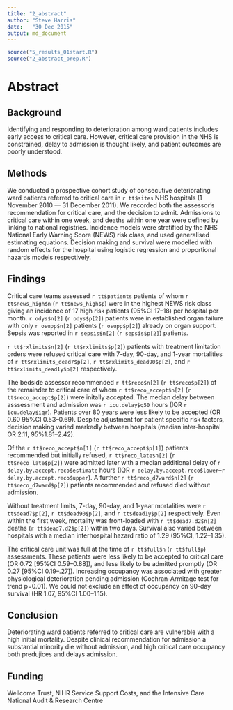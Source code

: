 ```yaml
---
title: "2_abstract"
author: "Steve Harris"
date:	"30 Dec 2015"
output: md_document
---
```

```r
source("5_results_01start.R")
source("2_abstract_prep.R")
```
# Abstract

## Background

Identifying and responding to deterioration among ward patients includes early access to critical care. However, critical care provision in the NHS is constrained, delay to admission is thought likely, and patient outcomes are poorly understood.

## Methods

We conducted a prospective cohort study of consecutive deteriorating ward patients referred to critical care in `r tt$sites` NHS hospitals (1 November 2010 --- 31 December 2011). We recorded both the assessor's recommendation for critical care, and the decision to admit. Admissions to critical care within one week, and deaths within one year were defined by linking to national registries. Incidence models were stratified by the NHS National Early Warning Score (NEWS) risk class, and used generalised estimating equations. Decision making and survival were modelled with random effects for the hospital using logistic regression and proportional hazards models respectively. 

## Findings

Critical care teams assessed `r tt$patients` patients of whom `r tt$news_high$n` (`r tt$news_high$p`) were in the highest NEWS risk class giving an incidence of 17 high risk patients (95\%CI 17--18) per hospital per month. `r odys$n[2]` (`r odys$p[2]`) patients were in established organ failure with only `r osupp$n[2]` patients (`r osupp$p[2]`) already on organ support. Sepsis was reported in `r sepsis$n[2]` (`r sepsis$p[2]`) patients.

`r tt$rxlimits$n[2]` (`r tt$rxlimits$p[2]`) patients with treatment limitation orders were refused critical care with 7-day, 90-day, and 1-year mortalities of `r tt$rxlimits_dead7$p[2]`, `r tt$rxlimits_dead90$p[2]`, and `r tt$rxlimits_dead1y$p[2]` respectively.

The bedside assessor recommended `r tt$reco$n[2]` (`r tt$reco$p[2]`) of the remainder to critical care of whom `r tt$reco_accept$n[2]` (`r tt$reco_accept$p[2]`) were initally accepted. The median delay between asssessment and admission was `r icu.delay$q50` hours (IQR `r icu.delay$iqr`).  Patients over 80 years were less likely to be accepted (OR 0.60 95\%CI 0.53--0.69). Despite adjustment for patient specific risk factors, decision making varied markedly between hospitals (median inter-hospital OR 2.11, 95\%1.81--2.42).

Of the `r tt$reco_accept$n[1]` (`r tt$reco_accept$p[1]`) patients recommended but initially refused, `r tt$reco_late$n[2]` (`r tt$reco_late$p[2]`) were admitted later with a median additional delay of `r delay.by.accept.reco$estimate` hours (IQR `r delay.by.accept.reco$lower`--`r delay.by.accept.reco$upper`). A further `r tt$reco_d7ward$n[2]` (`r  tt$reco_d7ward$p[2]`) patients recommended and refused died without admission.

Without treatment limits, 7-day, 90-day, and 1-year mortalities were `r tt$dead7$p[2]`, `r tt$dead90$p[2]`, and `r tt$dead1y$p[2]` respectively. Even within the first week, mortality was front-loaded with `r tt$dead7.d2$n[2]` deaths (`r tt$dead7.d2$p[2]`) within two days. Survival also varied between hospitals with a median interhospital hazard ratio of 1.29 (95%CI, 1.22--1.35).

The critical care unit was full at the time of `r tt$full$n` (`r tt$full$p`) assessments. These patients were less likely to be accepted to critical care (OR 0.72 [95%CI 0.59--0.88]), and less likely to be admitted promptly (OR 0.27 [95%CI 0.19--.27]). Increasing occupancy was associated with greater physiological deterioration pending admission (Cochran-Armitage test for trend p=0.01). We could not exclude an effect of occupancy on 90-day survival (HR 1.07, 95%CI 1.00–1.15).

## Conclusion

Deteriorating ward patients referred to critical care are vulnerable with a high initial mortality. Despite clinical recommendation for admission a substantial minority die without admission, and high critical care occupancy both predujices and delays admission.

## Funding

Wellcome Trust, NIHR Service Support Costs, and the Intensive Care National Audit & Research Centre

